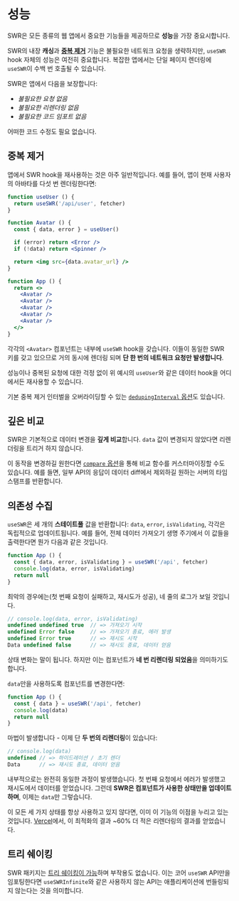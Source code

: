 # 성능

SWR은 모든 종류의 웹 앱에서 중요한 기능들을 제공하므로 **성능**을 가장 중요시합니다.

SWR의 내장 **캐싱**과 **[중복 제거](/advanced/performance#deduplication)** 기능은 불필요한 네트워크 요청을 생략하지만,
`useSWR` hook 자체의 성능은 여전히 중요합니다. 복잡한 앱에서는 단일 페이지 렌더링에 `useSWR`이 수백 번 호출될 수 있습니다.

SWR은 앱에서 다음을 보장합니다:

- _불필요한 요청 없음_
- _불필요한 리렌더링 없음_
- _불필요한 코드 임포트 없음_

어떠한 코드 수정도 필요 없습니다.

## 중복 제거

앱에서 SWR hook을 재사용하는 것은 아주 일반적입니다. 예를 들어, 앱이 현재 사용자의 아바타를 다섯 번 렌더링한다면:

```jsx
function useUser () {
  return useSWR('/api/user', fetcher)
}

function Avatar () {
  const { data, error } = useUser()

  if (error) return <Error />
  if (!data) return <Spinner />

  return <img src={data.avatar_url} />
}

function App () {
  return <>
    <Avatar />
    <Avatar />
    <Avatar />
    <Avatar />
    <Avatar />
  </>
}
```

각각의 `<Avatar>` 컴포넌트는 내부에 `useSWR` hook을 갖습니다. 이들이 동일한 SWR 키를 갖고 있으므로 거의 동시에 렌더링 되며 **단 한 번의 네트워크 요청만 발생합니다**.

성능이나 중복된 요청에 대한 걱정 없이 위 예시의 `useUser`와 같은 데이터 hook을 어디에서든 재사용할 수 있습니다.

기본 중복 제거 인터벌을 오버라이딩할 수 있는 [`dedupingInterval` 옵션](/docs/options)도 있습니다.

## 깊은 비교

SWR은 기본적으로 데이터 변경을 **깊게 비교**합니다. `data` 값이 변경되지 않았다면 리렌더링을 트리거 하지 않습니다.

이 동작을 변경하길 원한다면 [`compare` 옵션](/docs/options)을 통해 비교 함수를 커스터마이징할 수도 있습니다.
예를 들면, 일부 API의 응답이 데이터 diff에서 제외하길 원하는 서버의 타임 스탬프를 반환합니다.

## 의존성 수집

`useSWR`은 세 개의 **스테이트풀** 값을 반환합니다: `data`, `error`, `isValidating`, 각각은 독립적으로 업데이트됩니다.
예를 들어, 전체 데이터 가져오기 생명 주기에서 이 값들을 출력한다면 뭔가 다음과 같은 것입니다.

```jsx
function App () {
  const { data, error, isValidating } = useSWR('/api', fetcher)
  console.log(data, error, isValidating)
  return null
}
```

최악의 경우에는(첫 번째 요청이 실패하고, 재시도가 성공), 네 줄의 로그가 보일 것입니다.

```js
// console.log(data, error, isValidating)
undefined undefined true  // => 가져오기 시작
undefined Error false     // => 가져오기 종료, 에러 발생
undefined Error true      // => 재시도 시작
Data undefined false      // => 재시도 종료, 데이터 얻음
```

상태 변화는 말이 됩니다. 하지만 이는 컴포넌트가 **네 번 리렌더링 되었음**을 의미하기도 합니다.

`data`만을 사용하도록 컴포넌트를 변경한다면:

```jsx
function App () {
  const { data } = useSWR('/api', fetcher)
  console.log(data)
  return null
}
```

마법이 발생합니다 - 이제 단 **두 번의 리렌더링**이 있습니다:

```js
// console.log(data)
undefined // => 하이드레이션 / 초기 렌더
Data      // => 재시도 종료, 데이터 얻음
```

내부적으로는 완전히 동일한 과정이 발생했습니다. 첫 번째 요청에서 에러가 발생했고 재시도에서 데이터를 얻었습니다.
그런데 **SWR은 컴포넌트가 사용한 상태만을 업데이트하며**, 이제는 `data`만 그렇습니다.

이 모든 세 가지 상태를 항상 사용하고 있지 않다면, 이미 이 기능의 이점을 누리고 있는 것입니다.
[Vercel](https://vercel.com)에서, 이 최적화의 결과 ~60% 더 적은 리렌더링의 결과를 얻었습니다.

## 트리 쉐이킹

SWR 패키지는 [트리 쉐이킹이 가능](https://webpack.js.org/guides/tree-shaking)하며 부작용도 없습니다.
이는 코어 `useSWR` API만을 임포팅한다면 `useSWRInfinite`와 같은 사용하지 않는 API는 애플리케이션에 번들링되지 않는다는 것을 의미합니다.
